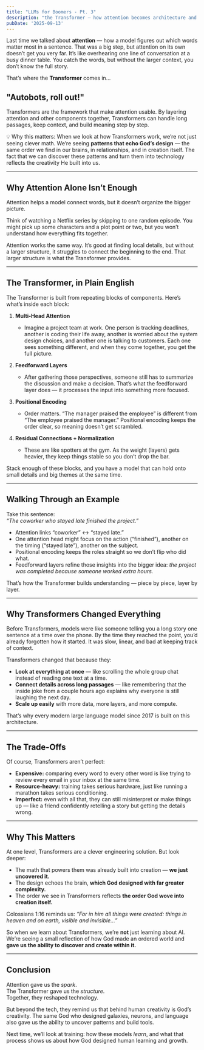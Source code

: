 ```yaml
---
title: "LLMs for Boomers - Pt. 3"
description: "the Transformer — how attention becomes architecture and how all this reflects God's design."
pubDate: '2025-09-13'
---
```


Last time we talked about **attention** — how a model figures out which words matter most in a sentence. That was a big step, but attention on its own doesn’t get you very far. It’s like overhearing one line of conversation at a busy dinner table. You catch the words, but without the larger context, you don’t know the full story.  

That’s where the **Transformer** comes in...

## "Autobots, roll out!"

Transformers are the framework that make attention usable. By layering attention and other components together, Transformers can handle long passages, keep context, and build meaning step by step.  

💡 Why this matters: 
When we look at how Transformers work, we’re not just seeing clever math. We’re seeing **patterns that echo God’s design** — the same order we find in our brains, in relationships, and in creation itself. The fact that we can discover these patterns and turn them into technology reflects the creativity He built into us.  

---

## Why Attention Alone Isn’t Enough  

Attention helps a model connect words, but it doesn’t organize the bigger picture.  

Think of watching a Netflix series by skipping to one random episode. You might pick up some characters and a plot point or two, but you won’t understand how everything fits together.  

Attention works the same way. It’s good at finding local details, but without a larger structure, it struggles to connect the beginning to the end. That larger structure is what the Transformer provides.  

---

## The Transformer, in Plain English  

The Transformer is built from repeating blocks of components. Here’s what’s inside each block:  

1. **Multi-Head Attention**  
   - Imagine a project team at work. One person is tracking deadlines, another is coding their life away, another is worried about the system design choices, and another one is talking to customers. Each one sees something different, and when they come together, you get the full picture.  

2. **Feedforward Layers**  
   - After gathering those perspectives, someone still has to summarize the discussion and make a decision. That’s what the feedforward layer does — it processes the input into something more focused.  

3. **Positional Encoding**  
   - Order matters. “The manager praised the employee” is different from “The employee praised the manager.” Positional encoding keeps the order clear, so meaning doesn’t get scrambled.  

4. **Residual Connections + Normalization**  
   - These are like spotters at the gym. As the weight (layers) gets heavier, they keep things stable so you don’t drop the bar.  

Stack enough of these blocks, and you have a model that can hold onto small details and big themes at the same time.  

---

## Walking Through an Example  

Take this sentence:  
*“The coworker who stayed late finished the project.”*  

- Attention links “coworker” ↔ “stayed late.”  
- One attention head might focus on the action (“finished”), another on the timing (“stayed late”), another on the subject.  
- Positional encoding keeps the roles straight so we don’t flip who did what.  
- Feedforward layers refine those insights into the bigger idea: *the project was completed because someone worked extra hours.*  

That’s how the Transformer builds understanding — piece by piece, layer by layer.  

---

## Why Transformers Changed Everything  

Before Transformers, models were like someone telling you a long story one sentence at a time over the phone. By the time they reached the point, you’d already forgotten how it started. It was slow, linear, and bad at keeping track of context.  

Transformers changed that because they:  
- **Look at everything at once** — like scrolling the whole group chat instead of reading one text at a time.  
- **Connect details across long passages** — like remembering that the inside joke from a couple hours ago explains why everyone is still laughing the next day.   
- **Scale up easily** with more data, more layers, and more compute.  

That’s why every modern large language model since 2017 is built on this architecture.  

---

## The Trade-Offs  

Of course, Transformers aren’t perfect:  
- **Expensive:** comparing every word to every other word is like trying to review every email in your inbox at the same time.  
- **Resource-heavy:** training takes serious hardware, just like running a marathon takes serious conditioning.  
- **Imperfect:** even with all that, they can still misinterpret or make things up — like a friend confidently retelling a story but getting the details wrong. 

---

## Why This Matters  

At one level, Transformers are a clever engineering solution. But look deeper:  

- The math that powers them was already built into creation — **we just uncovered it.**  
- The design echoes the brain, **which God designed with far greater complexity.**  
- The order we see in Transformers reflects **the order God wove into creation itself.**  

Colossians 1:16 reminds us: *“For in him all things were created: things in heaven and on earth, visible and invisible…”*  

So when we learn about Transformers, we’re **not** just learning about AI. We’re seeing a small reflection of how God made an ordered world and **gave us the ability to discover and create within it.**  

---

## Conclusion

Attention gave us the *spark*.  
The Transformer gave us the *structure*.  
Together, they reshaped technology.  

But beyond the tech, they remind us that behind human creativity is God’s creativity. The same God who designed galaxies, neurons, and language also gave us the ability to uncover patterns and build tools.  

Next time, we’ll look at training: how these models *learn*, and what that process shows us about how God designed human learning and growth.  
